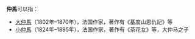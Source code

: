 '''仲馬'''可以指：

*[[大仲馬|大仲馬]]（1802年–1870年），法国作家，著作有《基度山恩仇記》等
*[[小仲馬|小仲馬]]（1824年–1895年），法国作家，著作有《茶花女》等，大仲马之子

{{disambig|cat=二字人名消歧義}}